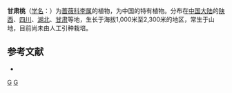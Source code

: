 {{Speciesbox 
| genus = Prunus
| species = kansuensis 
| authority = (Rehd.) Skeels
|synonyms = 
* ''Amygdalus kansuensis'' (Rehder) Skeels
* ''Prunus kansuensis'' Rehd.
}}
'''甘肃桃'''（[[学名|学名]]：{{lang|la|''Prunus kansuensis''}}）为[[蔷薇科|蔷薇科]][[李属|李属]]的植物，为中国的特有植物。分布在[[中国大陆|中国大陆]]的[[陕西|陕西]]、[[四川|四川]]、[[湖北|湖北]]、[[甘肃|甘肃]]等地，生长于海拔1,000米至2,300米的地区，常生于山地，目前尚未由人工引种栽培。

== 参考文献 ==
<div class="references-small">
* {{cite web| url =http://www.bioinfo.cn/db05/KmzwSpecies.php?action=view&id=18897| title =甘肃桃| work =《中国高等植物数据库全库》| publisher =中国科学院微生物研究所| author =昆明植物研究所| accessdate =2009-02-25}}{{dead link|date=2018年3月 |bot=InternetArchiveBot |fix-attempted=yes }}
</div>
{{Taxonbar|from=Q3408642}}

[[Category:李属|G]]
[[Category:中國特有植物|G]]